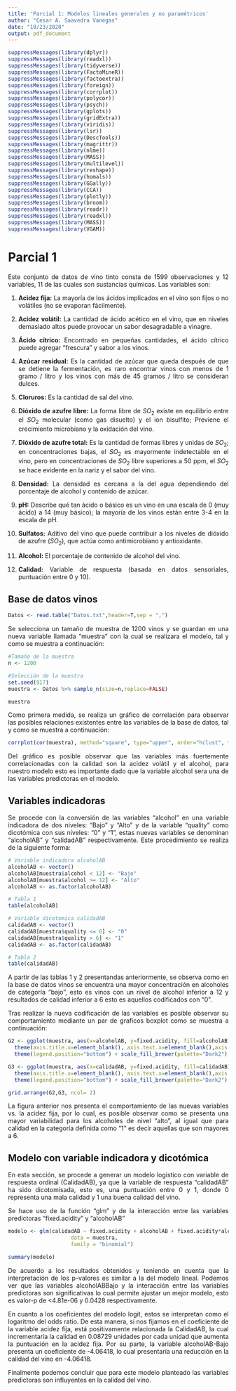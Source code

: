 ```yaml
---
title: 'Parcial 1: Modelos lineales generales y no paramétricos'
author: "Cesar A. Saavedra Vanegas"
date: "10/23/2020"
output: pdf_document
---
```


```r
suppressMessages(library(dplyr))
suppressMessages(library(readxl))
suppressMessages(library(tidyverse))
suppressMessages(library(FactoMineR))
suppressMessages(library(factoextra))
suppressMessages(library(foreign))
suppressMessages(library(corrplot))
suppressMessages(library(polycor))
suppressMessages(library(psych))
suppressMessages(library(gplots))
suppressMessages(library(gridExtra))
suppressMessages(library(viridis))
suppressMessages(library(lsr))
suppressMessages(library(DescTools))
suppressMessages(library(magrittr))
suppressMessages(library(nlme))
suppressMessages(library(MASS))
suppressMessages(library(multilevel))
suppressMessages(library(reshape))
suppressMessages(library(homals))
suppressMessages(library(GGally))
suppressMessages(library(CCA))
suppressMessages(library(plotly))
suppressMessages(library(broom))
suppressMessages(library(readr))
suppressMessages(library(readxl))
suppressMessages(library(MASS))
suppressMessages(library(VGAM))
```

# Parcial 1

<div style="text-align: justify">
Este conjunto de datos de vino tinto consta de 1599 observaciones y 12 variables, 11 de las cuales son sustancias químicas. Las variables son:

1. **Acidez fija:** La mayoría de los ácidos implicados en el vino son fijos o no volátiles (no se evaporan fácilmente).

2. **Acidez volátil:** La cantidad de ácido acético en el vino, que en niveles demasiado altos puede provocar un sabor desagradable a vinagre.

3. **Ácido cítrico:** Encontrado en pequeñas cantidades, el ácido cítrico puede agregar "frescura" y sabor a los vinos.

4. **Azúcar residual:** Es la cantidad de azúcar que queda después de que se detiene la fermentación, es raro encontrar vinos con menos de 1 gramo / litro y los vinos con más de 45 gramos / litro se consideran dulces.

5. **Cloruros:** Es la cantidad de sal del vino.

6. **Dióxido de azufre libre:** La forma libre de $SO_{2}$ existe en equilibrio entre el $SO_{2}$ molecular (como gas disuelto) y el ion bisulfito; Previene el crecimiento microbiano y la oxidación del vino.

7. **Dióxido de azufre total:** Es la cantidad de formas libres y unidas de $SO_{2}$; en concentraciones bajas, el $SO_{2}$ es mayormente indetectable en el vino, pero en concentraciones de $SO_{2}$ libre superiores a 50 ppm, el $SO_{2}$ se hace evidente en la nariz y el sabor del vino.

8. **Densidad:** La densidad es cercana a la del agua dependiendo del porcentaje de alcohol y contenido de azúcar.

9. **pH:** Describe qué tan ácido o básico es un vino en una escala de 0 (muy ácido) a 14 (muy básico); la mayoría de los vinos están entre 3-4 en la escala de pH.

10. **Sulfatos:** Aditivo del vino que puede contribuir a los niveles de dióxido de azufre $(SO_{2})$, que actúa como antimicrobiano y antioxidante.

11. **Alcohol:** El porcentaje de contenido de alcohol del vino.

12. **Calidad:** Variable de respuesta (basada en datos sensoriales, puntuación entre 0 y 10).

<div/>

## Base de datos vinos

```r
Datos <- read.table("Datos.txt",header=T,sep = ",")
```

Se selecciona un tamaño de muestra de 1200 vinos  y se guardan en una nueva variable llamada "muestra" con la cual se realizara el modelo, tal y como se muestra a continuación: 

```r
#Tamaño de la muestra
n <- 1200
```

```r
#Selección de la muestra
set.seed(917)
muestra <- Datos %>% sample_n(size=n,replace=FALSE)
```

```r
muestra
```


Como primera medida, se realiza un gráfico de correlación para observar las posibles relaciones existentes entre las variables de la base de datos, tal y como se muestra a continuación:

```r
corrplot(cor(muestra), method="square", type="upper", order="hclust", tl.col="black")
```

Del gráfico es posible observar que las variables más fuertemente correlacionadas con la calidad son la acidez volátil y el alcohol, para nuestro modelo esto es importante dado que la variable alcohol sera una de las variables predictoras en el modelo.

## Variables indicadoras

Se procede con la conversión de las variables "alcohol" en una variable indicadora de dos niveles: "Bajo" y "Alto" y de la variable "quality" como dicotómica con sus niveles: "0" y "1", estas nuevas variables se denominan "alcoholAB" y "calidadAB" respectivamente. Este procedimiento se realiza de la siguiente forma:

```r
# Variable indicadora alcoholAB
alcoholAB <- vector() 
alcoholAB[muestra$alcohol < 12] <- "Bajo"
alcoholAB[muestra$alcohol >= 12] <- "Alto"
alcoholAB <- as.factor(alcoholAB)
```

```r
# Tabla 1
table(alcoholAB)
```

```r
# Variable dicotomica calidadAB
calidadAB <- vector()
calidadAB[muestra$quality <= 6] <- "0"
calidadAB[muestra$quality > 6] <- "1"
calidadAB <- as.factor(calidadAB)
```

```r
# Tabla 2
table(calidadAB)
```


A partir de las tablas 1 y 2 presentandas anteriormente, se observa como en la base de datos vinos se encuentra una mayor concentración en alcoholes de categoría "bajo", esto es vinos con un nivel de alcohol inferior a 12 y resultados de calidad inferior a 6 esto es aquellos codificados con "0".

Tras realizar la nueva codificación de las variables es posible observar su comportamiento mediante un par de graficos boxplot como se muestra a continuación:

```r
G2 <- ggplot(muestra, aes(x=alcoholAB, y=fixed.acidity, fill=alcoholAB)) + geom_boxplot(show.legend = T) +
  theme(axis.title.x=element_blank(), axis.text.x=element_blank(),axis.ticks.x=element_blank()) +
  theme(legend.position="bottom") + scale_fill_brewer(palette="Dark2") + ylab("Acidez fija")
```

```r
G3 <- ggplot(muestra, aes(x=calidadAB, y=fixed.acidity, fill=calidadAB)) + geom_boxplot(show.legend = T) +
  theme(axis.title.x=element_blank(), axis.text.x=element_blank(),axis.ticks.x=element_blank()) +
  theme(legend.position="bottom") + scale_fill_brewer(palette="Dark2") + ylab("Acidez fija")
```

```r
grid.arrange(G2,G3, ncol= 2)
```
La figura anterior nos presenta el comportamiento de las nuevas variables vs. la acidez fija, por lo cual, es posible observar como se presenta una mayor variabilidad para los alcoholes de nivel "alto", al igual que para calidad en la categoría definida como "1" es decir aquellas que son mayores a 6. 

## Modelo con variable indicadora y dicotómica

En esta sección, se procede a generar un modelo logístico con variable de respuesta ordinal (CalidadAB), ya que la variable de respuesta "calidadAB" ha sido dicotomisada, esto es, una puntuación entre 0 y 1, donde 0 representa una mala calidad y 1 una buena calidad del vino.

Se hace uso de la función "glm" y de la interacción entre las variables predictoras "fixed.acidity" y "alcoholAB"

```r
modelo <- glm(calidadAB ~ fixed.acidity + alcoholAB + fixed.acidity*alcoholAB, 
                    data = muestra, 
                    family = "binomial")
```

```r
summary(modelo)
```

De acuerdo a los resultados obtenidos y teniendo en cuenta que la interpretación de los p-valores es similar a la del modelo lineal. Podemos ver que las variables alcoholABBajo y la interacción entre las variables predictoras son significativas lo cual permite ajustar un mejor modelo, esto es valor-p de <4.81e-06 y 0.0428 respectivamente.

En cuanto a los coeficientes del modelo logit, estos se interpretan como el logaritmo del odds ratio. De esta manera, si nos fijamos en el coeficiente de la variable acidez fija, está positivamente relacionada la CalidadAB, la cual incrementaría la calidad en 0.08729 unidades por cada unidad que aumenta la puntuación en la acidez fija. Por su parte, la variable alcoholAB-Bajo presenta un coeficiente de -4.06418, lo cual presentaría una reducción en la calidad del vino en -4.06418.

Finalmente podemos concluir que para este modelo planteado las variables predictoras son influyentes en la calidad del vino. 


